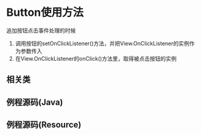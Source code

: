 = Button使用方法 =

{{http:pic/button.png}}

追加按钮点击事件处理的时候
# 调用按钮的setOnClickListener()方法，并把View.OnClickListener的实例作为参数传入
# 在View.OnClickListener的onClick()方法里，取得被点击按钮的实例

== 相关类 ==
{{{class="brush: java"
import android.widget.Button;
import android.view.View.OnClickListener;
}}}

== 例程源码(Java) ==
{{{class="brush: java"
Button button = (Button) findViewById(id.button);
        
button.setOnClickListener(new View.OnClickListener() {
    @Override
    public void onClick(View v) {
        Button button = (Button) v;
        Log.v("Test", String.valueOf(button.getText()));
    }
});
}}}

== 例程源码(Resource) ==
{{{class="brush: xml"
<Button android:id="@+id/button"
    android:layout_width="wrap_content"
    android:layout_height="wrap_content"
    android:text="@string/test" />
}}}
